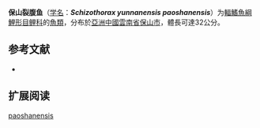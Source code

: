 {{Speciesbox
| name = 保山裂腹鱼
| status = NE
| status_system = IUCN3.1
| image = 
| genus = Schizothorax
| species = yunnanensis
| authority = [[Tsao|Tsao]], 1964
| synonyms = 
}}

'''保山裂腹鱼'''（[[学名|学名]]：'''''Schizothorax yunnanensis paoshanensis'''''）为[[輻鰭魚綱|輻鰭魚綱]][[鯉形目|鯉形目]][[鲤科|鲤科]]的[[魚類|魚類]]，分布於[[亞洲|亞洲]][[中國|中國]][[雲南省|雲南省]][[保山市|保山市]]，體長可達32公分。

== 参考文献 ==
*{{FishBase_species|genus=Schizothorax|species=yunnanensis paoshanensis|year=2011|month=12}}

== 扩展阅读 ==
{{refbegin}}
{{wikispecies-inline|Schizothorax yunnanensis paoshanensis|保山裂腹鱼}}
{{refend}}
{{Taxonbar|from=Q6544982}}

[[Category:裂腹鱼属|paoshanensis]]


{{鲤形目小作品}}